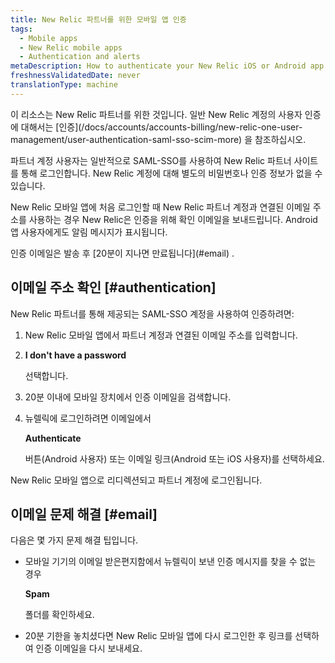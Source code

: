 ```yaml
---
title: New Relic 파트너를 위한 모바일 앱 인증
tags:
  - Mobile apps
  - New Relic mobile apps
  - Authentication and alerts
metaDescription: How to authenticate your New Relic iOS or Android app if you have a SAML-SSO enabled New Relic account through a New Relic partner.
freshnessValidatedDate: never
translationType: machine
---
```


<Callout variant="important">
  이 리소스는 New Relic 파트너를 위한 것입니다. 일반 New Relic 계정의 사용자 인증에 대해서는 [인증](/docs/accounts/accounts-billing/new-relic-one-user-management/user-authentication-saml-sso-scim-more) 을 참조하십시오.
</Callout>

파트너 계정 사용자는 일반적으로 SAML-SSO를 사용하여 New Relic 파트너 사이트를 통해 로그인합니다. New Relic 계정에 대해 별도의 비밀번호나 인증 정보가 없을 수 있습니다.

New Relic 모바일 앱에 처음 로그인할 때 New Relic 파트너 계정과 연결된 이메일 주소를 사용하는 경우 New Relic은 인증을 위해 확인 이메일을 보내드립니다. Android 앱 사용자에게도 알림 메시지가 표시됩니다.

<Callout variant="important">
  인증 이메일은 발송 후 [20분이 지나면 만료됩니다](#email) .
</Callout>

## 이메일 주소 확인 [#authentication]

New Relic 파트너를 통해 제공되는 SAML-SSO 계정을 사용하여 인증하려면:

1. New Relic 모바일 앱에서 파트너 계정과 연결된 이메일 주소를 입력합니다.

2. <DNT>**I don't have a password**</DNT>

   선택합니다.

3. 20분 이내에 모바일 장치에서 인증 이메일을 검색합니다.

4. 뉴렐릭에 로그인하려면 이메일에서

   <DNT>**Authenticate**</DNT>

   버튼(Android 사용자) 또는 이메일 링크(Android 또는 iOS 사용자)를 선택하세요.

New Relic 모바일 앱으로 리디렉션되고 파트너 계정에 로그인됩니다.

## 이메일 문제 해결 [#email]

다음은 몇 가지 문제 해결 팁입니다.

* 모바일 기기의 이메일 받은편지함에서 뉴렐릭이 보낸 인증 메시지를 찾을 수 없는 경우

  <DNT>**Spam**</DNT>

  폴더를 확인하세요.

* 20분 기한을 놓치셨다면 New Relic 모바일 앱에 다시 로그인한 후 링크를 선택하여 인증 이메일을 다시 보내세요.